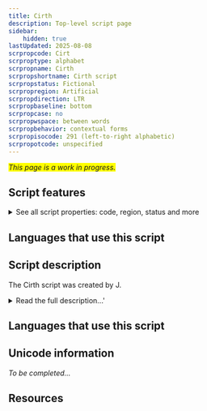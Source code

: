 ```yaml
---
title: Cirth
description: Top-level script page
sidebar:
    hidden: true
lastUpdated: 2025-08-08
scrpropcode: Cirt
scrproptype: alphabet
scrpropname: Cirth
scrpropshortname: Cirth script
scrpropstatus: Fictional
scrpropregion: Artificial
scrpropdirection: LTR
scrpropbaseline: bottom
scrpropcase: no
scrpropwspace: between words
scrpropbehavior: contextual forms
scrpropisocode: 291 (left-to-right alphabetic)
scrpropotcode: unspecified
---
```


<span style='background-color:yellow'>_This page is a work in progress._</span>


## Script features

<details>
<summary> See all script properties: code, region, status and more</summary>
<ScriptInfo />
</details>

## Languages that use this script

<WsList script='Cirt' wsMax='5' />

## Script description

The Cirth script was created by J.

<details>
<summary>Read the full description...'</summary>R. R. Tolkien for writing the elvish and dwarvish languages spoken in the mythological world of Middle-earth. The shapes of the Cirth are based on the Futhark runes, and they are used in Middle-earth for writing inscriptions on wood and stone, in the same way that runes have been used in the real world.

Each rune generally represents one sound, and each sound is represented by one rune. Cirth was used for the Khuzdûl, Sindarin, and Quenya languages, but some signs represent different sounds in different languages, and other signs are only used in one or two of the three languages. Some of the Cirth also had two forms, which could be glyph variants in one language, but represent two different sounds in another.

The Cirth script was written from left to right with no punctuation.
</details>

## Languages that use this script

<WsList script='Cirt' wsMax='5' />

## Unicode information

_To be completed..._

## Resources

<ScriptResources detailSummary='seemore' />

